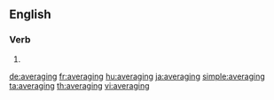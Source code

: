 ==English==

===Verb===
{{head|en|present participle}}

# {{present participle of|average|lang=en}}

[[de:averaging]]
[[fr:averaging]]
[[hu:averaging]]
[[ja:averaging]]
[[simple:averaging]]
[[ta:averaging]]
[[th:averaging]]
[[vi:averaging]]